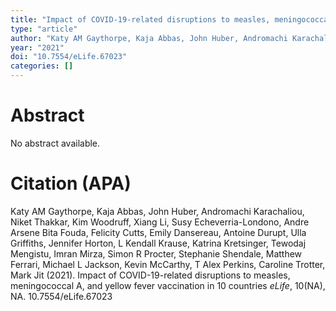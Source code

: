 ```yaml
---
title: "Impact of COVID-19-related disruptions to measles, meningococcal A, and yellow fever vaccination in 10 countries"
type: "article"
author: "Katy AM Gaythorpe, Kaja Abbas, John Huber, Andromachi Karachaliou, Niket Thakkar, Kim Woodruff, Xiang Li, Susy Echeverria-Londono, Andre Arsene Bita Fouda, Felicity Cutts, Emily Dansereau, Antoine Durupt, Ulla Griffiths, Jennifer Horton, L Kendall Krause, Katrina Kretsinger, Tewodaj Mengistu, Imran Mirza, Simon R Procter, Stephanie Shendale, Matthew Ferrari, Michael L Jackson, Kevin McCarthy, T Alex Perkins, Caroline Trotter, Mark Jit"
year: "2021"
doi: "10.7554/eLife.67023"
categories: []
---
```


# Abstract
No abstract available.

# Citation (APA)
Katy AM Gaythorpe, Kaja Abbas, John Huber, Andromachi Karachaliou, Niket Thakkar, Kim Woodruff, Xiang Li, Susy Echeverria-Londono, Andre Arsene Bita Fouda, Felicity Cutts, Emily Dansereau, Antoine Durupt, Ulla Griffiths, Jennifer Horton, L Kendall Krause, Katrina Kretsinger, Tewodaj Mengistu, Imran Mirza, Simon R Procter, Stephanie Shendale, Matthew Ferrari, Michael L Jackson, Kevin McCarthy, T Alex Perkins, Caroline Trotter, Mark Jit (2021). Impact of COVID-19-related disruptions to measles, meningococcal A, and yellow fever vaccination in 10 countries *eLife*, 10(NA), NA. 10.7554/eLife.67023

